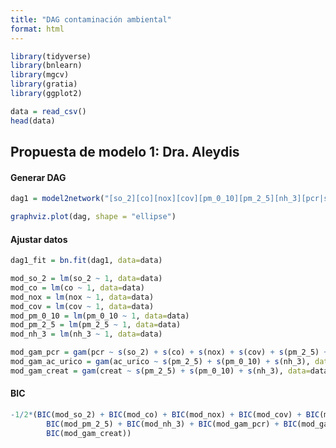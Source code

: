 ```yaml
---
title: "DAG contaminación ambiental"
format: html
---
```


```r
library(tidyverse)
library(bnlearn)
library(mgcv)
library(gratia)
library(ggplot2)

data = read_csv()
head(data)
```

## Propuesta de modelo 1: Dra. Aleydis

#### Generar DAG

```r
dag1 = model2network("[so_2][co][nox][cov][pm_0_10][pm_2_5][nh_3][pcr|so_2:co:nox:cov:pm_0_10:pm_2_5:nh_3][ac_urico|pm_2_5:pm_0_10:nh_3][creat|pm_2_5:pm_0_10:nh_3]")

graphviz.plot(dag, shape = "ellipse")
```

#### Ajustar datos

```r
dag1_fit = bn.fit(dag1, data=data)

mod_so_2 = lm(so_2 ~ 1, data=data)
mod_co = lm(co ~ 1, data=data)
mod_nox = lm(nox ~ 1, data=data)
mod_cov = lm(cov ~ 1, data=data)
mod_pm_0_10 = lm(pm_0_10 ~ 1, data=data)
mod_pm_2_5 = lm(pm_2_5 ~ 1, data=data)
mod_nh_3 = lm(nh_3 ~ 1, data=data)

mod_gam_pcr = gam(pcr ~ s(so_2) + s(co) + s(nox) + s(cov) + s(pm_2_5) + s(pm_0_10) + s(nh_3), data=data, method="REML")
mod_gam_ac_urico = gam(ac_urico ~ s(pm_2_5) + s(pm_0_10) + s(nh_3), data=data, method="REML")
mod_gam_creat = gam(creat ~ s(pm_2_5) + s(pm_0_10) + s(nh_3), data=data, method="REML")
```

#### BIC

```r
-1/2*(BIC(mod_so_2) + BIC(mod_co) + BIC(mod_nox) + BIC(mod_cov) + BIC(mod_pm_0_10) +
        BIC(mod_pm_2_5) + BIC(mod_nh_3) + BIC(mod_gam_pcr) + BIC(mod_gam_ac_urico) +
        BIC(mod_gam_creat))
```
